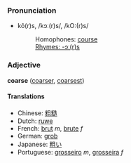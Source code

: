 ===Pronunciation===
*kô(r)s, /kɔː(r)s/, /kO:(r)s/
*:Homophones: [[course]]
*:[[Rhymes:English:-ɔː(r)s|Rhymes: -ɔː(r)s]]

===Adjective===
'''coarse''' ([[coarser]], [[coarsest]])

====Translations====
*Chinese: [[粗糙]]
*Dutch: [[ruwe]]
*French: [[brut]] ''m'', [[brute]] ''f''
*German: [[grob]]
*Japanese: [[粗い]]
*Portuguese: [[grosseiro]] ''m'', [[grosseira]] ''f''
